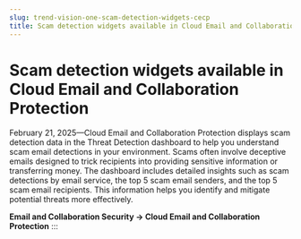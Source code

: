 ```yaml
---
slug: trend-vision-one-scam-detection-widgets-cecp
title: Scam detection widgets available in Cloud Email and Collaboration Protection
---
```

# Scam detection widgets available in Cloud Email and Collaboration Protection

February 21, 2025—Cloud Email and Collaboration Protection displays scam detection data in the Threat Detection dashboard to help you understand scam email detections in your environment. Scams often involve deceptive emails designed to trick recipients into providing sensitive information or transferring money. The dashboard includes detailed insights such as scam detections by email service, the top 5 scam email senders, and the top 5 scam email recipients. This information helps you identify and mitigate potential threats more effectively.

**Email and Collaboration Security → Cloud Email and Collaboration Protection**
:::
